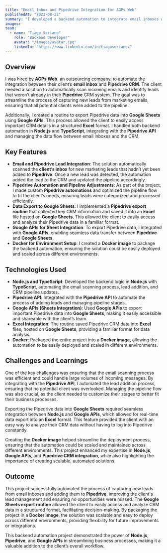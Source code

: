 ```yaml
---
title: "Email Inbox and Pipedrive Integration for AGPs Web"
publishedAt: "2023-08-22"
summary: "I developed a backend automation to integrate email inboxes with Pipedrive CRM, allowing automatic lead addition and pipeline adjustments. The project included exporting Pipedrive details into Google Sheets, using Node.js, TypeScript, and Docker."
images:
team:
  - name: "Tiago Soriano"
    role: "Backend Developer"
    avatar: "/images/avatar.jpg"
    linkedIn: "https://www.linkedin.com/in/tiagosoriano/"
---
```


## Overview

I was hired by **AGPs Web**, an outsourcing company, to automate the integration between their client’s **email inbox** and **Pipedrive CRM**. The client needed a solution to automatically scan incoming emails and identify leads that weren’t already in their **Pipedrive** CRM system. The goal was to streamline the process of capturing new leads from marketing emails, ensuring that all potential clients were added to the pipeline.

Additionally, I created a routine to export Pipedrive data into **Google Sheets** using **Google APIs**. This process allowed the client to easily access important CRM details in a structured **Excel** format. I handled both backend automation in **Node.js** and **TypeScript**, integrating with the **Pipedrive API** and managing the data flow between email inboxes and the CRM.

## Key Features

- **Email and Pipedrive Lead Integration**: The solution automatically scanned the **client’s inbox** for new marketing leads that hadn’t yet been added to **Pipedrive**. Once a new lead was detected, the automation added the lead to the CRM and updated the pipeline accordingly.
- **Pipedrive Automation and Pipeline Adjustments**: As part of the project, I made custom **Pipedrive automations** and optimized the pipeline flow to fit the client’s needs, ensuring leads were categorized and processed efficiently.
- **Data Export to Google Sheets**: I implemented a **Pipedrive export routine** that collected key CRM information and saved it into an **Excel** file hosted on **Google Sheets**. This allowed the client to easily access and analyze their Pipedrive data in a familiar format.
- **Google APIs for Sheet Integration**: To export Pipedrive data, I integrated with **Google APIs**, enabling seamless data transfer between **Pipedrive** and **Google Sheets**.
- **Docker for Environment Setup**: I created a **Docker image** to package the backend automation, ensuring the solution could be easily deployed and scaled across different environments.

## Technologies Used

- **Node.js and TypeScript**: Developed the backend logic in **Node.js** with **TypeScript**, automating the email scanning process, lead addition, and CRM pipeline updates.
- **Pipedrive API**: Integrated with the **Pipedrive API** to automate the process of adding leads and managing pipeline stages.
- **Google APIs (Sheets Integration)**: Used **Google APIs** to export important Pipedrive data into **Google Sheets**, making it easily accessible and shareable with the client’s team.
- **Excel Integration**: The routine saved Pipedrive CRM data into **Excel** files, hosted on **Google Sheets**, providing a familiar format for data analysis.
- **Docker**: Packaged the entire project into a **Docker image**, allowing the automation to be easily deployed and scaled in different environments.

## Challenges and Learnings

One of the key challenges was ensuring that the email scanning process was efficient and could handle large volumes of incoming messages. By integrating with the **Pipedrive API**, I automated the lead addition process, ensuring that no potential client was overlooked. Managing the pipeline flow was also crucial, as the client needed to customize their stages to better fit their business processes.

Exporting the Pipedrive data into **Google Sheets** required seamless integration between **Node.js** and **Google APIs**, which allowed for real-time data export into an **Excel** format. This feature provided the client with an easy way to analyze their CRM data without having to log into Pipedrive constantly.

Creating the **Docker image** helped streamline the deployment process, ensuring that the automation could be scaled and maintained across different environments. This project enhanced my expertise in **Node.js**, **Google APIs**, and **Pipedrive CRM integration**, while also highlighting the importance of creating scalable, automated solutions.

## Outcome

This project successfully automated the process of capturing new leads from email inboxes and adding them to **Pipedrive**, improving the client's lead management and ensuring no opportunities were missed. The **Google Sheets export routine** allowed the client to easily access and analyze CRM data in a structured format, facilitating decision-making. By packaging the project in a **Docker image**, the solution was scalable and easy to deploy across different environments, providing flexibility for future improvements or integrations.

This backend automation project demonstrated the power of **Node.js**, **Pipedrive**, and **Google APIs** in streamlining business processes, making it a valuable addition to the client’s overall workflow.
